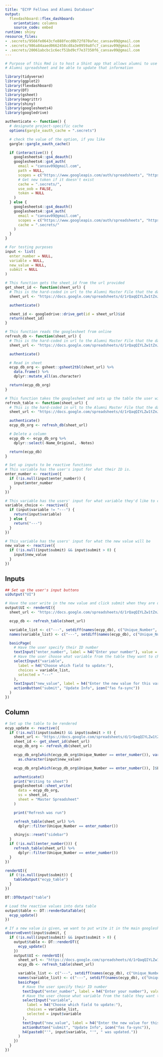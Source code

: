 ```yaml
---
title: "ECYP Fellows and Alumni Database"
output:
  flexdashboard::flex_dashboard:
    orientation: columns
    source_code: embed
runtime: shiny
resource_files:
- .secrets/9566fe0643cfe888fecd0b72f870afec_cansav09@gmail.com
- .secrets/986a84aaed0662458cd8a3e0959a8fc7_cansav09@gmail.com
- .secrets/20061abcbc1c6ecf51bd9cf7e37350f6_cansav09@gmail.com
---
```


```r
# Purpose of this Rmd is to host a Shint app that allows alumni to use their unique ID to access their information in the
# Alumni spreadsheet and be able to update that information
```

```r
library(tidyverse)
library(ggplot2)
library(flexdashboard)
library(DT)
library(gsheet)
library(magrittr)
library(shiny)
library(googlesheets4)
library(googledrive)

authenticate <- function() {
  # designate project-specific cache
  options(gargle_oauth_cache = ".secrets")

  # check the value of the option, if you like
  gargle::gargle_oauth_cache()

  if (interactive()) {
    googlesheets4::gs4_deauth()
    googlesheets4::gs4_auth(
      email = "cansav09@gmail.com",
      path = NULL,
      scopes = c("https://www.googleapis.com/auth/spreadsheets", "https://www.googleapis.com/auth/drive"),
      # Get new token if it doesn't exist
      cache = ".secrets/",
      use_oob = FALSE,
      token = NULL
    )
  } else {
    googlesheets4::gs4_deauth()
    googlesheets4::gs4_auth(
      email = "cansav09@gmail.com",
      scopes = c("https://www.googleapis.com/auth/spreadsheets", "https://www.googleapis.com/auth/drive"),
      cache = ".secrets/"
    )
  }
}
```

```r
# For testing purposes
input <- list(
  enter_number = NULL,
  variable = NULL,
  new_value = NULL,
  submit = NULL
)
```


```r
# This function gets the sheet_id from the url provided
get_sheet_id <- function(sheet_url) {
  # This is the hard-coded in url to the Alumni Master File that the data is kept in.
  sheet_url <- "https://docs.google.com/spreadsheets/d/1rQaqQIYLZw1tZnJZQHMNhTf0-zDRH2zWzA6Eo0giP80/edit#gid=1665986408"

  authenticate()

  sheet_id <- googledrive::drive_get(id = sheet_url)$id
  return(sheet_id)
}

# This function reads the googlesheet from online
refresh_db <- function(sheet_url) {
  # This is the hard-coded in url to the Alumni Master File that the data is kept in.
  sheet_url <- "https://docs.google.com/spreadsheets/d/1rQaqQIYLZw1tZnJZQHMNhTf0-zDRH2zWzA6Eo0giP80/edit#gid=1665986408"

  authenticate()

  # Read in sheet
  ecyp_db_org <- gsheet::gsheet2tbl(sheet_url) %>%
    data.frame() %>%
    dplyr::mutate_all(as.character)

  return(ecyp_db_org)
}

# This function takes the googlesheet and sets up the table the user will see
refresh_table <- function(sheet_url) {
  # This is the hard-coded in url to the Alumni Master File that the data is kept in.
  sheet_url <- "https://docs.google.com/spreadsheets/d/1rQaqQIYLZw1tZnJZQHMNhTf0-zDRH2zWzA6Eo0giP80/edit#gid=1665986408"

  authenticate()
  ecyp_db_org <- refresh_db(sheet_url)

  # Delete a column
  ecyp_db <- ecyp_db_org %>%
    dplyr::select(-Name_Original, -Notes)

  return(ecyp_db)
}
```

```r
# Set up inputs to be reactive functions
# This variable has the user's input for what their ID is.
enter_number <- reactive({
  if (!is.null(input$enter_number)) {
    input$enter_number
  }
})

# This variable has the users' input for what variable they'd like to change
variable_choice <- reactive({
  if (input$variable != "---") {
    return(input$variable)
  } else {
    return("---")
  }
})

# This variable has the users' input for what the new value will be
new_value <- reactive({
  if (!is.null(input$submit) && input$submit > 0) {
    input$new_value
  }
})
```

Inputs {.sidebar}
-----------------------------------------------------------------------

```r
## Set up the user's input buttons
uiOutput("UI")

# Have the user write in the new value and click submit when they are done
output$UI <- renderUI({
  sheet_url <- "https://docs.google.com/spreadsheets/d/1rQaqQIYLZw1tZnJZQHMNhTf0-zDRH2zWzA6Eo0giP80/edit#gid=1665986408"

  ecyp_db <- refresh_table(sheet_url)

  variable_list <- c("---", setdiff(names(ecyp_db), c("Unique_Number", "Last_Updated")))
  names(variable_list) <- c("---", setdiff(names(ecyp_db), c("Unique_Number", "Last_Updated")))

  basicPage(
    # Have the user specify their ID number
    textInput("enter_number", label = h4("Enter your number"), value = NULL),
    # Have the user choose what variable from the table they want to change
    selectInput("variable",
      label = h4("Choose which field to update:"),
      choices = variable_list,
      selected = "---"
    ),
    textInput("new_value", label = h4("Enter the new value for this variable:"), value = NULL),
    actionButton("submit", "Update Info", icon("fas fa-sync"))
  )
})
```

## Column

```r
# Set up the table to be rendered
ecyp_update <- reactive({
  if (!is.null(input$submit) && input$submit > 0) {
    sheet_url <- "https://docs.google.com/spreadsheets/d/1rQaqQIYLZw1tZnJZQHMNhTf0-zDRH2zWzA6Eo0giP80/edit#gid=1665986408"
    sheet_id <- get_sheet_id(sheet_url)
    ecyp_db_org <- refresh_db(sheet_url)

    ecyp_db_org[which(ecyp_db_org$Unique_Number == enter_number()), variable_choice()] <-
      as.character(input$new_value)

    ecyp_db_org[which(ecyp_db_org$Unique_Number == enter_number()), ]$Last_Updated <- as.character(Sys.time())

    authenticate()
    print("Writing to sheet")
    googlesheets4::sheet_write(
      data = ecyp_db_org,
      ss = sheet_id,
      sheet = "Master Spreadsheet"
    )

    print("Refresh was run")

    refresh_table(sheet_url) %>%
      dplyr::filter(Unique_Number == enter_number())

    shinyjs::reset("sidebar")
  }
  if (!is.null(enter_number())) {
    refresh_table(sheet_url) %>%
      dplyr::filter(Unique_Number == enter_number())
  }
})

renderUI({
  if (!is.null(input$submit)) {
    tableOutput("ecyp_table")
  }
})

DT::DTOutput("table")

# Load the reactive values into data table
output$table <- DT::renderDataTable({
  ecyp_update()
})
```


```r
# If a new value is given, we want to put write it in the main googlesheet underneath the given variable name
observeEvent(input$submit, {
  if (!is.null(input$submit) && input$submit > 0) {
    output$table <- DT::renderDT({
      ecyp_update()
    })
    output$UI <- renderUI({
      sheet_url <- "https://docs.google.com/spreadsheets/d/1rQaqQIYLZw1tZnJZQHMNhTf0-zDRH2zWzA6Eo0giP80/edit#gid=1665986408"
      ecyp_db <- refresh_table(sheet_url)

      variable_list <- c("---", setdiff(names(ecyp_db), c("Unique_Number", "Last_Updated")))
      names(variable_list) <- c("---", setdiff(names(ecyp_db), c("Unique_Number", "Last_Updated")))
      basicPage(
        # Have the user specify their ID number
        textInput("enter_number", label = h4("Enter your number"), value = input$enter_number),
        # Have the user choose what variable from the table they want to change
        selectInput("variable",
          label = h4("Choose which field to update:"),
          choices = variable_list,
          selected = input$variable
        ),
        textInput("new_value", label = h4("Enter the new value for this variable:"), value = NULL),
        actionButton("submit", "Update Info", icon("fas fa-sync")),
        h4(paste0("'", input$variable, "'", " was updated."))
      )
    })
  }
})
```
